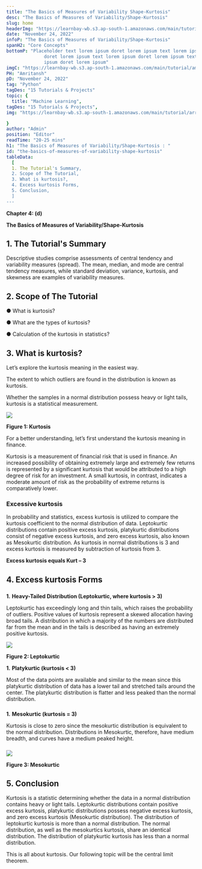 ```yaml
---
title: "The Basics of Measures of Variability Shape-Kurtosis"
desc: "The Basics of Measures of Variability/Shape-Kurtosis"
slug: home
headerImg: "https://learnbay-wb.s3.ap-south-1.amazonaws.com/main/tutorial/python.png"
date: "November 24, 2022"
infoP: "The Basics of Measures of Variability/Shape-Kurtosis"
spanH2: "Core Concepts"
bottomP: "Placeholder text lorem ipsum doret lorem ipsum text lorem ipsum
              doret lorem ipsum text lorem ipsum doret lorem ipsum text lorem
              ipsum doret lorem ipsum"
imgC: "https://learnbay-wb.s3.ap-south-1.amazonaws.com/main/tutorial/amritansh.png"
PH: "Amritansh"
pD: "November 24, 2022"
tag: "Python"
tagDes: "15 Tutorials & Projects"
topic: {
  title: "Machine Learning",
tagDes: "15 Tutorials & Projects",
img: "https://learnbay-wb.s3.ap-south-1.amazonaws.com/main/tutorial/arrow.png"

}
author: "Admin"
position: "Editor"
readTime: "20-25 mins"
h1: "The Basics of Measures of Variability/Shape-Kurtosis : "
id: "the-basics-of-measures-of-variability-shape-kurtosis"
tableData:
  [
  1. The Tutorial's Summary, 
  2. Scope of The Tutorial,  
  3. What is kurtosis?,  
  4. Excess kurtosis Forms,  
  5. Conclusion,
  ]
---
```



**Chapter 4: (d)**

**The Basics of Measures of Variability/Shape-Kurtosis**


## 1. The Tutorial's Summary


Descriptive studies comprise assessments of central tendency and variability measures (spread). The mean, median, and mode are central tendency measures, while standard deviation, variance, kurtosis, and skewness are examples of variability measures.




## 2. Scope of The Tutorial





●  What is kurtosis?


●  What are the types of kurtosis?


●  Calculation of the kurtosis in statistics?




## 3. What is kurtosis?




Let’s explore the kurtosis meaning in the easiest way.

The extent to which outliers are found in the distribution is known as kurtosis.



Whether the samples in a normal distribution possess heavy or light tails, kurtosis is a statistical measurement.



<img src="https://learnbay-wb.s3.ap-south-1.amazonaws.com/main/tutorial/statistics/Kurtosis+Figure+1.jpg"></img>



**Figure 1: Kurtosis**

For a better understanding, let’s first understand the kurtosis meaning in finance.

Kurtosis is a measurement of financial risk that is used in finance. An increased possibility of obtaining extremely large and extremely few returns is represented by a significant kurtosis that would be attributed to a high degree of risk for an investment. A small kurtosis, in contrast, indicates a moderate amount of risk as the probability of extreme returns is comparatively lower.




### **Excessive kurtosis**



In probability and statistics, excess kurtosis is utilized to compare the kurtosis coefficient to the normal distribution of data. Leptokurtic distributions contain positive excess kurtosis, platykurtic distributions consist of negative excess kurtosis, and zero excess kurtosis, also known as Mesokurtic distribution. As kurtosis in normal distributions is 3 and excess kurtosis is measured by subtraction of kurtosis from 3.



**Excess kurtosis equals Kurt – 3**




## 4. Excess kurtosis Forms



### 
**1.**    **Heavy-Tailed Distribution (Leptokurtic, where kurtosis > 3)**

Leptokurtic has exceedingly long and thin tails, which raises the probability of outliers. Positive values of kurtosis represent a skewed allocation having broad tails. A distribution in which a majority of the numbers are distributed far from the mean and in the tails is described as having an extremely positive kurtosis.




        

<img src="https://learnbay-wb.s3.ap-south-1.amazonaws.com/main/tutorial/statistics/kurtosis+figure+2.jpg"></img>



**Figure 2: Leptokurtic**



**1.** **Platykurtic (kurtosis &lt; 3)**

Most of the data points are available and similar to the mean since this platykurtic distribution of data has a lower tail and stretched tails around the center. The platykurtic distribution is flatter and less peaked than the normal distribution.




### 
**1.**    **Mesokurtic (kurtosis = 3)**



Kurtosis is close to zero since the mesokurtic distribution is equivalent to the normal distribution. Distributions in Mesokurtic, therefore, have medium breadth, and curves have a medium peaked height.


### 
            


<img src="https://learnbay-wb.s3.ap-south-1.amazonaws.com/main/tutorial/statistics/kurtosis+Mesokurtic+figure+3.jpg"></img>


**Figure 3: Mesokurtic**




## 5. Conclusion

Kurtosis is a statistic determining whether the data in a normal distribution contains heavy or light tails. Leptokurtic distributions contain positive excess kurtosis, platykurtic distributions possess negative excess kurtosis, and zero excess kurtosis (Mesokurtic distribution). The distribution of leptokurtic kurtosis is more than a normal distribution. The normal distribution, as well as the mesokurtics kurtosis, share an identical distribution. The distribution of platykurtic kurtosis has less than a normal distribution.

This is all about kurtosis. Our following topic will be the central limit theorem.


